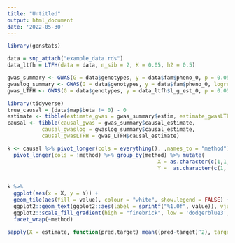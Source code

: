 ```yaml
---
title: "Untitled"
output: html_document
date: '2022-05-30'
---
```



```r
library(genstats)
```

```r
data = snp_attach("example_data.rds")
data_ltfh = LTFH(data = data, n_sib = 2, K = 0.05, h2 = 0.5)
```

```r
gwas_summary <- GWAS(G = data$genotypes, y = data$fam$pheno_0, p = 0.05/100000, ncores = 6)
gwaslog_summary <- GWAS(G = data$genotypes, y = data$fam$pheno_0, logreg = TRUE, p = 0.05/100000, ncores = 6)
gwas_LTFH <- GWAS(G = data$genotypes, y = data_ltfh$l_g_est_0, p = 0.05/100000, ncores = 6)
```
```r
library(tidyverse)
true_causal = (data$map$beta != 0) - 0
estimate <- tibble(estimate_gwas = gwas_summary$estim, estimate_gwasLTFH = gwas_LTFH$estim)
causal <- tibble(causal_gwas = gwas_summary$causal_estimate, 
           causal_gwaslog = gwaslog_summary$causal_estimate,
           causal_gwasLTFH = gwas_LTFH$causal_estimate)

k <- causal %>% pivot_longer(cols = everything(), ,names_to = "method") %>% group_by(method) %>% summarise("11" = sum(value == 1 & true_causal == 1),                                                "10" = sum(value == 1 & true_causal == 0),                                                "01" = sum(value == 0 & true_causal == 1),                                                "00" = sum(value == 0 & true_causal == 0)) %>% 
  pivot_longer(cols = !method) %>% group_by(method) %>% mutate(
                                                X = as.character(c(1,1,0,0)),
                                                Y =  as.character(c(1, 0, 1, 0)))


k %>% 
  ggplot(aes(x = X, y = Y)) +
  geom_tile(aes(fill = value), colour = "white", show.legend = FALSE) +
  ggplot2::geom_text(ggplot2::aes(label = sprintf("%1.0f", value)), vjust = 1) +
  ggplot2::scale_fill_gradient(high = "firebrick", low = 'dodgerblue3', trans='pseudo_log') +
  facet_wrap(~method)
```

```r
sapply(X = estimate, function(pred,target) mean((pred-target)^2), target = data$map$beta) %>% knitr::kable(col.names = "MSE")
```


